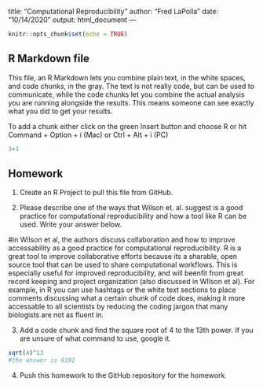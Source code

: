 title: "Computational Reproducibility"
author: "Fred LaPolla"
date: "10/14/2020"
output: html_document
---

```r
knitr::opts_chunk$set(echo = TRUE)
```

## R Markdown file

This file, an R Markdown lets you combine plain text, in the white spaces, and code chunks, in the gray. The text is not really code, but can be used to communicate, while the code chunks let you combine the actual analysis you are running alongside the results. This means someone can see exactly what you did to get your results.

To add a chunk either click on the green Insert button and choose R or hit Command + Option + i (Mac) or Ctrl + Alt + i (PC)

```r
3+3
```

## Homework

1) Create an R Project to pull this file from GitHub. 

2) Please describe one of the ways that Wilson et. al. suggest is a good practice for computational reproducibility and how a tool like R can be used. Write your answer below.

#in Wilson et al, the authors discuss collaboration and how to improve accessability as a good practice for computational reproducibility. R is a great tool to improve collaborative efforts because its a sharable, open source tool that can be used to share computational workflows. This is especially useful for improved reproducibility, and will beenfit from great record keeping and project organization (also discussed in WIlson et al). For example, in R you can use hashtags or the white text sections to place comments discussing what a certain chunk of code does, making it more accessable to all scientists by reducing the coding jargon that many biologists are not as fluent in. 


3) Add a code chunk and find the square root of 4 to the 13th power. If you are unsure of what command to use, google it. 
```r
sqrt(4)^13
#the answer is 8192
```



4) Push this homework to the GitHub repository for the homework. 
